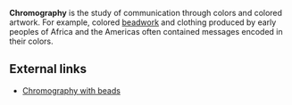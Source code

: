 '''Chromography''' is the study of communication through colors and colored artwork. For example, colored [[beadwork]] and clothing produced by early peoples of Africa and the Americas often contained messages encoded in their colors.

== External links ==

* [http://www.orn.mpg.de/~knauer/wickler/perl.html Chromography with beads]
